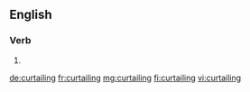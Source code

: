 
==English==

===Verb===
{{head|en}}

# {{present participle of|curtail|lang=en}}

[[de:curtailing]]
[[fr:curtailing]]
[[mg:curtailing]]
[[fi:curtailing]]
[[vi:curtailing]]